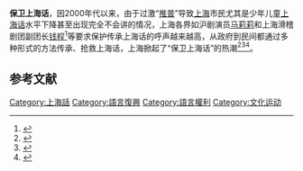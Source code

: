 {{outdated|time=2020-09-08}}
{{Chinese languages in society}}
'''保卫上海话'''，因2000年代以来，由于过激“[[推普|推普]]”导致[[上海|上海]]市民尤其是少年儿童[[上海话|上海话]]水平下降甚至出现完全不会讲的情况，上海各界如沪剧演员[[马莉莉|马莉莉]]和上海滑稽剧团副团长[[钱程|钱程]]<ref>{{cite news |title=沪剧演员马莉莉:上海话要口口相传 方言节目质量应控制 |url=https://wap.xinmin.cn/content/14402775.html}}</ref>等要求保护传承上海话的呼声越来越高，从政府到民间都通过多种形式的方法传承、抢救上海话，上海掀起了“保卫上海话”的热潮<ref>{{cite news|url=http://www.china.com.cn/chinese/difang/1003270.htm|title=山坳中的上海话：兴衰背后见证中国社会微妙变化|publisher=新闻周刊|date=2005年10月19日|accessdate=2016年1月17日|archive-date=2012年2月29日|archive-url=https://web.archive.org/web/20120229170959/http://www.china.com.cn/chinese/difang/1003270.htm|dead-url=no}}</ref><ref>{{cite news|url=http://news.eastday.com/eastday/node37/node189/node14993/u1a179856.html|title=幼儿园小孩要学上海话 "乡土文化"正式被纳入课程|publisher=劳动报|date=2006年9月13日|accessdate=2016年1月17日|archive-date=2011年11月20日|archive-url=https://web.archive.org/web/20111120224808/http://news.eastday.com/eastday/node37/node189/node14993/u1a179856.html|dead-url=no}}</ref><ref>{{cite news|url=http://www.chinacity.org.cn/cshb/cssy/67184.html|title=上海话保卫战|publisher=东方早报|date=2011年3月3日|accessdate=2016年1月17日|archive-date=2016年9月14日|archive-url=https://web.archive.org/web/20160914125126/http://www.chinacity.org.cn/cshb/cssy/67184.html|dead-url=no}}</ref>。
== 参考文献 ==
{{Reflist|2}}

[[Category:上海話|Category:上海話]]
[[Category:語言復興|Category:語言復興]]
[[Category:語言權利|Category:語言權利]]
[[Category:文化运动|Category:文化运动]]